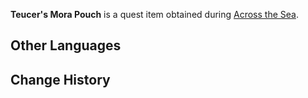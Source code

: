 {{Item Infobox
|id           = 100554
|image        = Item Bag of Mora.png
|type         = Quest Items
|description  = A very hefty bag of cash that Teucer was all too eager to offload onto you... One wonders what sort of family this Snezhnayan kid comes from.<br />The face value of each of these gold coins is very large, but they can be redeemed for smaller change at the Northland Bank.
|source1      = Given during [[Across the Sea]]
}}
'''Teucer's Mora Pouch''' is a quest item obtained during [[Across the Sea]].

==Other Languages==
{{Other Languages
|default_hidden = 1
|en      = Teucer's Mora Pouch
|zhs     = 来自托克的摩拉袋
|zhs_rm  = Láizì Tuōkè de Mólā Dài
|zht     = 來自托克的摩拉袋
|zht_rm  = Láizì Tuōkè de Mólā Dài
|ja      = テウセルのモラ袋
|ja_rm   = Teuseru no Mora Fukuro
|ko      = 테우세르의 모라 주머니
|ko_rm   = 
|es      = Bolsa de Moras de Teucer
|fr      = Bourse de moras de Teucer
|ru      = Мешочек с морой Тевкра
|th      = ถุง Mora จาก Teucer
|th_rm   = 
|vi      = Túi Mora của Teucer
|de      = Teucers Morabörse
|id      = Kantong Mora Teucer
|pt      = Saco de Mora de Teucer
}}

==Change History==
{{Change History|1.1}}